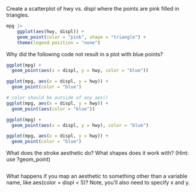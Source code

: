 Create a scatterplot of hwy vs. displ where the points are pink filled in triangles.

```r
mpg |> 
    ggplot(aes(hwy, displ)) +
    geom_point(color = "pink", shape = "triangle") +
    theme(legend.position = "none")
```

Why did the following code not result in a plot with blue points?

```r
ggplot(mpg) + 
  geom_point(aes(x = displ, y = hwy, color = "blue"))

ggplot(mpg, aes(x = displ, y = hwy)) +
  geom_point(color = "blue")

# color should be outside of any aes()
ggplot(mpg, aes(x = displ, y = hwy)) +
  geom_point(aes(color = "blue"))

ggplot(mpg) + 
  geom_point(aes(x = displ, y = hwy), color = "blue")

ggplot(mpg, aes(x = displ, y = hwy)) + 
  geom_point(color = "blue")

```

What does the stroke aesthetic do? What shapes does it work with? (Hint: use ?geom_point)

```r

```

What happens if you map an aesthetic to something other than a variable name, like aes(color = displ \< 5)? Note, you’ll also need to specify x and y.

```r

```

```r

```
